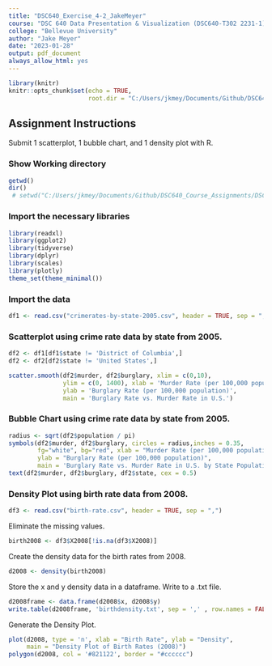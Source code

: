 ```yaml
---
title: "DSC640_Exercise_4-2_JakeMeyer"
course: "DSC 640 Data Presentation & Visualization (DSC640-T302 2231-1)"
college: "Bellevue University"
author: "Jake Meyer"
date: "2023-01-28"
output: pdf_document
always_allow_html: yes
---
```


```r
library(knitr)
knitr::opts_chunk$set(echo = TRUE, 
                      root.dir = "C:/Users/jkmey/Documents/Github/DSC640_Course_Assignments/DSC640_Repository" )
```

## Assignment Instructions
Submit 1 scatterplot, 1 bubble chart, and 1 density plot with R.

### Show Working directory
```r
getwd()
dir()
 # setwd("C:/Users/jkmey/Documents/Github/DSC640_Course_Assignments/DSC640_Repository")
```

### Import the necessary libraries
```r
library(readxl)
library(ggplot2)
library(tidyverse)
library(dplyr)
library(scales)
library(plotly)
theme_set(theme_minimal())
```

### Import the data
```r
df1 <- read.csv("crimerates-by-state-2005.csv", header = TRUE, sep = ",")
```

### Scatterplot using crime rate data by state from 2005.
```r
df2 <- df1[df1$state != 'District of Columbia',]
df2 <- df2[df2$state != 'United States',]
```
```r
scatter.smooth(df2$murder, df2$burglary, xlim = c(0,10), 
               ylim = c(0, 1400), xlab = 'Murder Rate (per 100,000 population)',
               ylab = 'Burglary Rate (per 100,000 population)',
               main = 'Burglary Rate vs. Murder Rate in U.S.')
```

### Bubble Chart using crime rate data by state from 2005.
```r
radius <- sqrt(df2$population / pi)
symbols(df2$murder, df2$burglary, circles = radius,inches = 0.35,
        fg="white", bg="red", xlab = "Murder Rate (per 100,000 population)",
        ylab = "Burglary Rate (per 100,000 population)",
        main = 'Burglary Rate vs. Murder Rate in U.S. by State Population (2005)')
text(df2$murder, df2$burglary, df2$state, cex = 0.5)
```

### Density Plot using birth rate data from 2008.
```r
df3 <- read.csv("birth-rate.csv", header = TRUE, sep = ",")
```
Eliminate the missing values.
```r
birth2008 <- df3$X2008[!is.na(df3$X2008)]
```
Create the density data for the birth rates from 2008.
```r
d2008 <- density(birth2008)
```
Store the x and y density data in a dataframe. Write to a .txt file.
```r
d2008frame <- data.frame(d2008$x, d2008$y)
write.table(d2008frame, 'birthdensity.txt', sep = ',' , row.names = FALSE)
```
Generate the Density Plot.
```r
plot(d2008, type = 'n', xlab = "Birth Rate", ylab = "Density",
     main = "Density Plot of Birth Rates (2008)")
polygon(d2008, col = '#821122', border = "#cccccc")
```